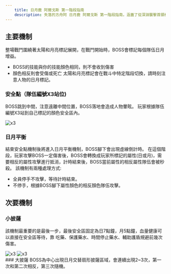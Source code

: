 ```yaml
---
    title: 日月鹿 阿爾戈斯 第一階段指南
    description: 失落的方舟阿 日月鹿 阿爾戈斯 第一階段指南，涵蓋了從深淵襲擊首領機制、戰鬥技巧到獎勵等所有你需要知道的內容！
---
```


## 主要機制
整場戰鬥圍繞著太陽和月亮標記展開，在戰鬥開始時，BOSS會標記每個隊伍日月增益。
-   BOSS的技能與你的技能顏色相同，則不會收到傷害
-   顏色相反則會受傷或死亡
太陽和月亮標記會在戰斗中特定階段切換，請時刻注意人物的日月標記。

### 安全點（隊伍編號X3站位)
BOSS跳到中間，注意遠離中間位置，BOSS落地會造成人物暈眩。
玩家根據隊伍編號X3站到自己標記的顏色安全區內。
<div className="flex justify-center">
<Image src="/category/raid/argos/assets/1.webp" alt="x3"  width={500} height={500}/>
</div>

### 日月平衡
結束安全點機制後將進入日月平衡機制，BOSS腳下會出現虛線倒計時。
在這個階段，玩家攻擊BOSS一定傷害後，BOSS會轉換成玩家所標記的屬性(日或月)，需要相反的屬性攻擊進行抵消，計時結束後，BOSS當前屬性的相反屬性隊伍會被秒殺。
該機制有兩種處理方式:
-  全員停手不攻擊，等待計時結束。
-  不停手，根據BOSS腳下屬性顏色的相反顏色隊伍攻擊。
## 次要機制
### 小披薩
該機制最重要的是最後一步，最後安全區固定為日7點鐘，月5點鐘，血量健康可以直接在安全區等待，靠 吃藥、保護藥水、時間停止藥水、輔助護盾規避前幾次傷害。
<div className="grid grid-cols-2 gap-4">
<Image src="/category/raid/argos/assets/2.webp" alt="x3"/>
<Image src="/category/raid/argos/assets/3.webp" alt="x3"/>
</div>
### 大披薩
BOSS為中心出現日月交替扇形披薩區域，會連續出現2~3次，第一次和第二次相反，第三次隨機。